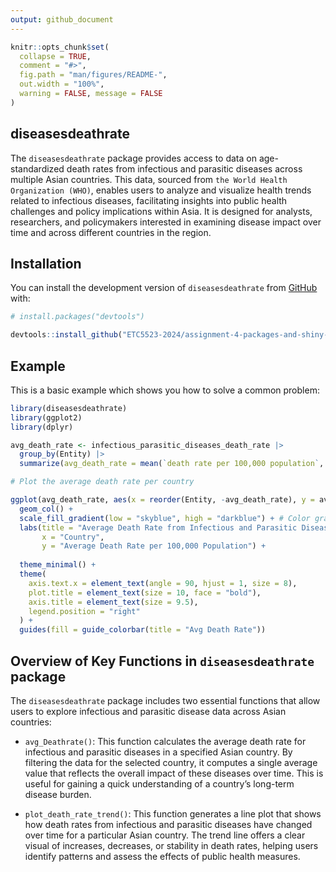 ```yaml
---
output: github_document
---
```


<!-- README.md is generated from README.Rmd. Please edit that file -->

```r
knitr::opts_chunk$set(
  collapse = TRUE,
  comment = "#>",
  fig.path = "man/figures/README-",
  out.width = "100%",
  warning = FALSE, message = FALSE
)
```

## diseasesdeathrate

<!-- badges: start -->
<!-- badges: end -->

The `diseasesdeathrate` package provides access to data on age-standardized death rates from infectious and parasitic diseases across multiple Asian countries. This data, sourced from `the World Health Organization (WHO)`, enables users to analyze and visualize health trends related to infectious diseases, facilitating insights into public health challenges and policy implications within Asia. It is designed for analysts, researchers, and policymakers interested in examining disease impact over time and across different countries in the region.


## Installation

You can install the development version of `diseasesdeathrate` from [GitHub](https://github.com/) with:


```r
# install.packages("devtools")

devtools::install_github("ETC5523-2024/assignment-4-packages-and-shiny-apps-yasin27mohammad")
```




## Example


This is a basic example which shows you how to solve a common problem:

```r
library(diseasesdeathrate)
library(ggplot2)
library(dplyr)

avg_death_rate <- infectious_parasitic_diseases_death_rate |>
  group_by(Entity) |>
  summarize(avg_death_rate = mean(`death rate per 100,000 population`, na.rm = TRUE))

# Plot the average death rate per country

ggplot(avg_death_rate, aes(x = reorder(Entity, -avg_death_rate), y = avg_death_rate, fill = avg_death_rate)) +
  geom_col() +
  scale_fill_gradient(low = "skyblue", high = "darkblue") + # Color gradient for fill
  labs(title = "Average Death Rate from Infectious and Parasitic Diseases by Country (Asian Continent)",
       x = "Country",
       y = "Average Death Rate per 100,000 Population") +
  
  theme_minimal() +
  theme(
    axis.text.x = element_text(angle = 90, hjust = 1, size = 8), 
    plot.title = element_text(size = 10, face = "bold"), 
    axis.title = element_text(size = 9.5),
    legend.position = "right"
  ) +
  guides(fill = guide_colorbar(title = "Avg Death Rate"))
```

## Overview of Key Functions in `diseasesdeathrate` package

The `diseasesdeathrate` package includes two essential functions that allow users to explore infectious and parasitic disease data across Asian countries:

- `avg_Deathrate()`: This function calculates the average death rate for infectious and parasitic diseases in a specified Asian country. By filtering the data for the selected country, it computes a single average value that reflects the overall impact of these diseases over time. This is useful for gaining a quick understanding of a country's long-term disease burden.

- `plot_death_rate_trend()`: This function generates a line plot that shows how death rates from infectious and parasitic diseases have changed over time for a particular Asian country. The trend line offers a clear visual of increases, decreases, or stability in death rates, helping users identify patterns and assess the effects of public health measures.
